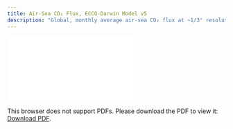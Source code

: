 ```yaml
---
title: Air-Sea CO₂ Flux, ECCO-Darwin Model v5
description: "Global, monthly average air-sea CO₂ flux at ~1/3° resolution from 2020 to 2022"
---
```

<object data="./reports/eccodarwin-co2flux-monthgrid-v5_Processing and Verification Report.pdf" type="application/pdf" width="1024px" height="1000px">
    <embed src="./reports/eccodarwin-co2flux-monthgrid-v5_Processing and Verification Report.pdf">
        <p>This browser does not support PDFs. Please download the PDF to view it: <a href="./reports/eccodarwin-co2flux-monthgrid-v5_Processing and Verification Report.pdf">Download PDF</a>.</p>
    </embed>
</object>